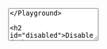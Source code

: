 

<Playground playgroundLink="/storybook/ec/index.html?selectedKind=TextArea&selectedStory=default&stories=0">
  <TextArea
    id="example"
    label={demoContentDefault.label}
    placeholder={demoContentDefault.placeholder}
    rows="4"
    helperText="Help message"
  />
</Playground>

## Disabled

<Playground playgroundLink="/storybook/ec/index.html?selectedKind=TextArea&selectedStory=default&stories=0">
  <TextArea
    id="example"
    label={demoContentDefault.label}
    placeholder={demoContentDefault.placeholder}
    rows="4"
    helperText="Help message"
    disabled
  />
</Playground>

## With error

<Playground playgroundLink="/storybook/ec/index.html?selectedKind=TextArea&selectedStory=default&stories=0">
  <TextArea
    id="example"
    label={demoContentDefault.label}
    placeholder={demoContentDefault.placeholder}
    rows="4"
    helperText="Help message"
    invalid
    invalidText="Error message"
  />
</Playground>
